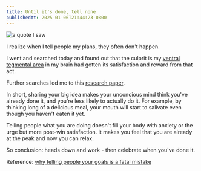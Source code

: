 ```yaml
---
title: Until it's done, tell none
publishedAt: 2025-01-06T21:44:23-0800
---
```


<Image src="/images/tell-none.png" alt="a quote I saw" />

I realize when I tell people my plans, they often don't happen.

I went and searched today and found out that the culprit is my [ventral tegmental area](https://en.wikipedia.org/wiki/Ventral_tegmental_area) in my brain had gotten its satisfaction and reward from that act.

Further searches led me to this [research paper](https://psycnet.apa.org/record/2009-01315-008).

In short, sharing your big idea makes your unconcious mind think you've already done it, and you're less likely to actually do it. For example, by thinking long of a delicious meal, your mouth will start to salivate even though you haven't eaten it yet.

Telling people what you are doing doesn't fill your body with anxiety or the urge but more post-win satisfaction. It makes you feel that you are already at the peak and now you can relax.

So conclusion: heads down and work - then celebrate when you've done it.

Reference: [why telling people your goals is a fatal mistake](https://www.petershallard.com/why-telling-people-your-goals-is-a-fatal-mistake/)
